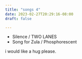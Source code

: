 ```yaml
---
title: "songs 4"
date: 2023-02-27T20:29:16-08:00
draft: false

---
```



* Silence / TWO LANES
* Song for Zula / Phosphorescent

i would like a hug please.
